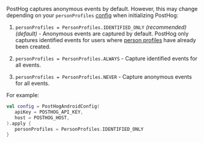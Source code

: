PostHog captures anonymous events by default. However, this may change depending on your `personProfiles` [config](/docs/libraries/android#all-configuration-options) when initializing PostHog:

1. `personProfiles = PersonProfiles.IDENTIFIED_ONLY` _(recommended)_ _(default)_ - Anonymous events are captured by default. PostHog only captures identified events for users where [person profiles](/docs/data/persons) have already been created.

2. `personProfiles = PersonProfiles.ALWAYS` - Capture identified events for all events.

3. `personProfiles = PersonProfiles.NEVER` - Capture anonymous events for all events.

For example:

```kotlin
val config = PostHogAndroidConfig(
   apiKey = POSTHOG_API_KEY,
   host = POSTHOG_HOST,
).apply {
   personProfiles = PersonProfiles.IDENTIFIED_ONLY
}
```